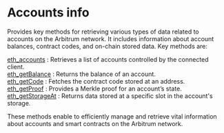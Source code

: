 

# Accounts info

Provides key methods for retrieving various types of data related to accounts on the Arbitrum network. It includes information about account balances, contract codes, and on-chain stored data. Key methods are:

[eth_accounts](/arbitrum-api/accountinfo/eth_accounts) : Retrieves a list of accounts controlled by the connected client. \
[eth_getBalance](/arbitrum-api/accountinfo/eth_getBalance) : Returns the balance of an account. \
[eth_getCode](/arbitrum-api/accountinfo/eth_getCode) : Fetches the contract code stored at an address. \
[eth_getProof](/arbitrum-api/accountinfo/eth_getProof) : Provides a Merkle proof for an account’s state. \
[eth_getStorageAt](/arbitrum-api/accountinfo/eth_getStorageAt) : Returns data stored at a specific slot in the account's storage.

These methods enable to efficiently manage and retrieve vital information about accounts and smart contracts on the Arbitrum network.

<Space h={16} />
<GetStarted />
